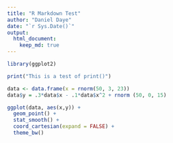 ```yaml
---
title: "R Markdown Test"
author: "Daniel Daye"
date: "`r Sys.Date()`"
output: 
  html_document:
    keep_md: true
---
```


```r
library(ggplot2)
```

```r
print("This is a test of print()")
```

```r
data <- data.frame(x = rnorm(50, 3, 23))
data$y = .3*data$x - .1*data$x^2 + rnorm (50, 0, 15)

ggplot(data, aes(x,y)) +
  geom_point() +
  stat_smooth() +
  coord_cartesian(expand = FALSE) +
  theme_bw()
```